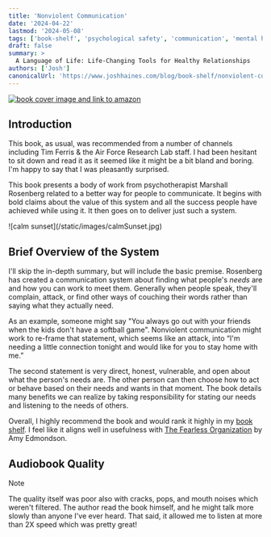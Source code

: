 ```yaml
---
title: 'Nonviolent Communication'
date: '2024-04-22'
lastmod: '2024-05-08'
tags: ['book-shelf', 'psychological safety', 'communication', 'mental health']
draft: false
summary: >
  A Language of Life: Life-Changing Tools for Healthy Relationships
authors: ['Josh']
canonicalUrl: 'https://www.joshhaines.com/blog/book-shelf/nonviolent-communication'
---
```


<div className="mx-auto w-1/3">
  <a href="https://www.amazon.com/Nonviolent-Communication-Language-Life-Changing-Relationships/dp/189200528X">
    <img
      alt="book cover image and link to amazon"
      src="https://m.media-amazon.com/images/I/51ivDdcW8RS._SY445_SX342_.jpg"
    />
  </a>
</div>

## Introduction

This book, as usual, was recommended from a number of channels including Tim Ferris & the Air Force Research Lab staff. I had been hesitant to sit down and read it as it seemed like it might be a bit bland and boring. I'm happy to say that I was pleasantly surprised.

This book presents a body of work from psychotherapist Marshall Rosenberg related to a better way for people to communicate. It begins with bold claims about the value of this system and all the success people have achieved while using it. It then goes on to deliver just such a system.

<div className="-mx-2 flex flex-wrap justify-center overflow-hidden xl:-mx-2">
  <div className="my-1 w-full overflow-hidden px-2 xl:my-1 xl:w-1/2 xl:px-2">
    ![calm sunset](/static/images/calmSunset.jpg)
  </div>
</div>

## Brief Overview of the System

I'll skip the in-depth summary, but will include the basic premise. Rosenberg has created a communication system about finding what people's _needs_ are and how you can work to meet them. Generally when people speak, they'll complain, attack, or find other ways of couching their words rather than saying what they actually need.

As an example, someone might say "You always go out with your friends when the kids don't have a softball game". Nonviolent communication might work to re-frame that statement, which seems like an attack, into “I'm needing a little connection tonight and would like for you to stay home with me.”

The second statement is very direct, honest, vulnerable, and open about what the person's needs are. The other person can then choose how to act or behave based on their needs and wants in that moment. The book details many benefits we can realize by taking responsibility for stating our needs and listening to the needs of others.

Overall, I highly recommend the book and would rank it highly in my [book shelf](/blog/book-shelf). I feel like it aligns well in usefulness with [The Fearless Organization](/blog/book-shelf/fearless-organization) by Amy Edmondson.

## Audiobook Quality

> [!Note]
> The quality itself was poor also with cracks, pops, and mouth noises which weren't filtered. The author read the book himself, and he might talk more slowly than anyone I've ever heard. That said, it allowed me to listen at more than 2X speed which was pretty great!

